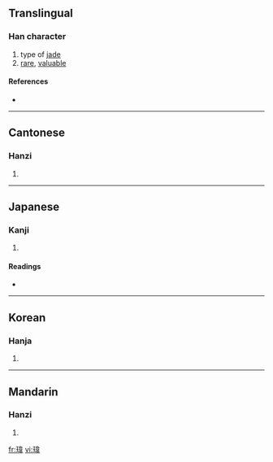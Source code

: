{{also|玮}}
==Translingual==

===Han character===
{{Han char|rn=96|rad=玉|as=09|sn=13|four=1415<sub>6</sub>|canj=一土木一手 (MGDMQ)}}

# type of [[jade]]
# [[rare]], [[valuable]]

====References====
* {{Han ref|kx=0737.050|dkj=21107|dj=1148.080|hdz=21129.010|uh=744B|ud=29771|bh=DEB3|bd=57011}}

----

==Cantonese==

===Hanzi===
{{yue-hanzi|jyut=wai4, wai5|y=wàih, wáih|sim=玮}}

# {{defn|Cantonese}}

----

==Japanese==

===Kanji===
{{ja-kanji|grade=|rs=玉09}}

# {{defn|Japanese}}

====Readings====
* {{ja-readings|on=[[い]] (i)|kun=}}

----

==Korean==

===Hanja===
{{ko-hanja|hangeul=위|eumhun=|rv=wi|mr=wi|y=wi}}

# {{defn|Korean}}

----

==Mandarin==

===Hanzi===
{{cmn-hanzi|sim=玮|pin=[[chàng]] ([[chang4]]), [[dàng]] ([[dang4]]), [[wěi]] ([[wei3]])|wg=ch'ang<sup>4</sup>, tang<sup>4</sup>, wei<sup>3</sup>}}

# {{defn|Mandarin}}

[[fr:瑋]]
[[vi:瑋]]